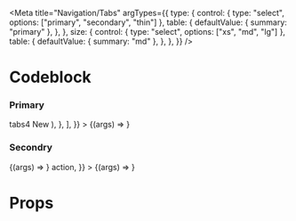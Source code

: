 
<Meta
    title="Navigation/Tabs"
    argTypes={{
        type: {
            control: { type: "select", options: ["primary", "secondary", "thin"] },
            table: {
                defaultValue: { summary: "primary" },
            },
        },
        size: {
            control: { type: "select", options: ["xs", "md", "lg"] },
            table: {
                defaultValue: { summary: "md" },
            },
        },
    }}
/>

# Codeblock

### Primary

<Canvas>
    <Story
        name="primary tabs"
        args={{
            type: "primary",
            tabContent: [
                { value: "tabs1", content: "Tabs1", title: "tabs1" },
                {
                    value: "tabs2",
                    content:
                        "Lorem Ipsum is simply dummy text of the printing and typesetting industry. Lorem Ipsum has been the industry's standard dummy text ever since the 1500s, when an unknown printer took a galley of type and scrambled it to make a type specimen book. It has survived not only five centuries, but also the leap into electronic typesetting, remaining essentially unchanged. It was popularised in the 1960s with the release of Letraset sheets containing Lorem Ipsum passages, and more recently with desktop publishing software like Aldus PageMaker including versions of Lorem Ipsum.\nLorem Ipsum is simply dummy text of the printing and typesetting industry. Lorem Ipsum has been the industry's standard dummy text ever since the 1500s, when an unknown printer took a galley of type and scrambled it to make a type specimen book. It has survived not only five centuries, but also the leap into electronic typesetting, remaining essentially unchanged. It was popularised in the 1960s with the release of Letraset sheets containing Lorem Ipsum passages, and more recently with desktop publishing software like Aldus PageMaker including versions of Lorem Ipsum.\nLorem Ipsum is simply dummy text of the printing and typesetting industry. Lorem Ipsum has been the industry's standard dummy text ever since the 1500s, when an unknown printer took a galley of type and scrambled it to make a type specimen book. It has survived not only five centuries, but also the leap into electronic typesetting, remaining essentially unchanged. It was popularised in the 1960s with the release of Letraset sheets containing Lorem Ipsum passages, and more recently with desktop publishing software like Aldus PageMaker including versions of Lorem Ipsum.\nLorem Ipsum is simply dummy text of the printing and typesetting industry. Lorem Ipsum has been the industry's standard dummy text ever since the 1500s, when an unknown printer took a galley of type and scrambled it to make a type specimen book. It has survived not only five centuries, but also the leap into electronic typesetting, remaining essentially unchanged. It was popularised in the 1960s with the release of Letraset sheets containing Lorem Ipsum passages, and more recently with desktop publishing software like Aldus PageMaker including versions of Lorem Ipsum.\n Lorem Ipsum is simply dummy text of the printing and typesetting industry. Lorem Ipsum has been the industry's standard dummy text ever since the 1500s, when an unknown printer took a galley of type and scrambled it to make a type specimen book. It has survived not only five centuries, but also the leap into electronic typesetting, remaining essentially unchanged. It was popularised in the 1960s with the release of Letraset sheets containing Lorem Ipsum passages, and more recently with desktop publishing software like Aldus PageMaker including versions of Lorem Ipsum.",
                    title: "Long Content",
                },
                { value: "tabs3", content: "Tabs3", title: "tabs3", disabled: true },
                {
                    value: "tabs4",
                    content: "Tabs4",
                    title: (
                        <div>
                            tabs4
                            <Tag
                                size="small"
                                color="rgb(232, 239, 253)"
                                type="round"
                                style={{ display: "inline", marginLeft: "2px" }}
                            >
                                New
                            </Tag>
                        </div>
                    ),
                },
            ],
        }}
    >
        {(args) => <Tabs {...args} />}
    </Story>
</Canvas>

### Secondry

<Canvas>
    <Story
        name="secondary tabs"
        args={{
            type: "secondary",
            tabContent: [
                { value: "tabs1", content: "Tabs1", title: "tabs1" },
                { value: "tabs2", content: "Tabs2", title: "tabs2" },
                { value: "tabs3", content: "Tabs3", title: "tabs3", disabled: true },
                { value: "tabs4", content: "Tabs4", title: "tabs4" },
            ],
        }}
    >
        {(args) => <Tabs {...args} />}
    </Story>
</Canvas>

<Preview>
    <Story
        name="Playground"
        args={{
            type: "primary",
            tabContent: [
                { value: "tabs1", content: "Tabs1", title: "tabs1" },
                { value: "tabs2", content: "Tabs2", title: "tabs2" },
                { value: "tabs3", content: "Tabs3", title: "tabs3" },
                { value: "tabs4", content: "Tabs4", title: "tabs4" },
            ],
            tabExtraContentRight: <Button>action</Button>,
        }}
    >
        {(args) => <Tabs {...args} />}
    </Story>
</Preview>

<ArgsTable story="Playground" />

# Props

<ArgsTable of={Tabs} />
